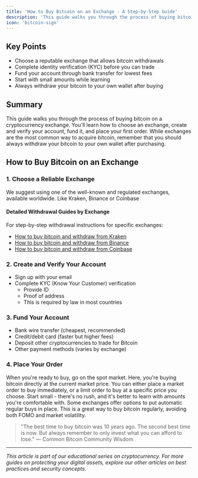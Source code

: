 ```yaml
---
title: 'How to Buy Bitcoin on an Exchange - A Step-by-Step Guide'
description: 'This guide walks you through the process of buying bitcoin on a cryptocurrency exchange. Learn how to choose an exchange, create and verify your account, and make your first purchase.'
icon: 'bitcoin-sign'
---
```


## Key Points
- Choose a reputable exchange that allows bitcoin withdrawals
- Complete identity verification (KYC) before you can trade
- Fund your account through bank transfer for lowest fees
- Start with small amounts while learning
- Always withdraw your bitcoin to your own wallet after buying

## Summary
This guide walks you through the process of buying bitcoin on a cryptocurrency exchange. You'll learn how to choose an exchange, create and verify your account, fund it, and place your first order. While exchanges are the most common way to acquire bitcoin, remember that you should always withdraw your bitcoin to your own wallet after purchasing.

## How to Buy Bitcoin on an Exchange

### 1. Choose a Reliable Exchange
We suggest using one of the well-known and regulated exchanges, available worldwide. Like Kraken, Binance or Coinbase

#### Detailed Withdrawal Guides by Exchange
For step-by-step withdrawal instructions for specific exchanges:
- [How to buy bitcoin and withdraw from Kraken](https://www.kraken.com/learn/buy-bitcoin-btc)
- [How to buy bitcoin and withdraw from Binance](https://www.binance.com/en/how-to-buy/bitcoin)
- [How to buy bitcoin and withdraw from Coinbase](https://help.coinbase.com/en-gb/coinbase/trading-and-funding/buying-selling-or-converting-crypto/how-do-i-buy-digital-currency)

### 2. Create and Verify Your Account
- Sign up with your email
- Complete KYC (Know Your Customer) verification
  - Provide ID
  - Proof of address
  - This is required by law in most countries

### 3. Fund Your Account
- Bank wire transfer (cheapest, recommended)
- Credit/debit card (faster but higher fees)
- Deposit other cryptocurrencies to trade for Bitcoin
- Other payment methods (varies by exchange)

### 4. Place Your Order

When you're ready to buy, go on the spot market. Here, you're buying bitcoin directly at the current market price. You can either place a market order to buy immediately, or a limit order to buy at a specific price you choose. Start small - there's no rush, and it's better to learn with amounts you're comfortable with.
Some exchanges offer options to put automatic regular buys in place. This is a great way to buy bitcoin regularly, avoiding both FOMO and market volatility.

> "The best time to buy bitcoin was 10 years ago. The second best time is now. But always remember to only invest what you can afford to lose."
> — Common Bitcoin Community Wisdom

---

*This article is part of our educational series on cryptocurrency. For more guides on protecting your digital assets, explore our other articles on best practices and security concepts.*